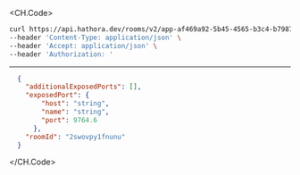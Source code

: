 
<CH.Code>
```bash Example Request
curl https://api.hathora.dev/rooms/v2/app-af469a92-5b45-4565-b3c4-b79878de67d2/create?roomId=2swovpy1fnunu \
--header 'Content-Type: application/json' \
--header 'Accept: application/json' \
--header 'Authorization: '
```
---

```json Example Response
  {
    "additionalExposedPorts": [],
    "exposedPort": {
        "host": "string",
        "name": "string",
        "port": 9764.6
      },
    "roomId": "2swovpy1fnunu"
  }
```
</CH.Code>
